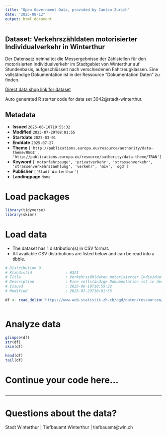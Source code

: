 ```yaml
---
title: "Open Government Data, provided by Canton Zurich"
date: "2025-08-12"
output: html_document
---
```


## Dataset: Verkehrszähldaten motorisierter Individualverkehr in Winterthur

Der Datensatz beinhaltet die Messergebnisse der Zählstellen für den motorisierten Individualverkehr im Stadtgebiet von Winterthur auf Stundenbasis, aufgeschlüsselt nach verschiedenen Fahrzeugklassen. Eine vollständige Dokumentation ist in der Ressource "Dokumentation Daten" zu finden.

[Direct data shop link for dataset](https://www.zh.ch/de/politik-staat/statistik-daten/datenkatalog.html#/datasets/3042@stadt-winterthur)

Auto generated R starter code for data set 3042@stadt-winterthur.

## Metadata

- **Issued** `2025-06-10T10:55:32`
- **Modified** `2025-07-29T08:01:55`
- **Startdate** `2025-03-01`
- **Enddate** `2025-07-27`
- **Theme** `['http://publications.europa.eu/resource/authority/data-theme/REGI', 'http://publications.europa.eu/resource/authority/data-theme/TRAN']`
- **Keyword** `['motorfahrzeuge', 'privatverkehr', 'strassenverkehr', 'strassenverkehrszaehlung', 'verkehr', 'miv', 'ogd']`
- **Publisher** `['Stadt Winterthur']`
- **Landingpage** `None`


# Load packages

```r

library(tidyverse)
library(skimr)

```

# Load data

-   The dataset has 1 distribution(s) in CSV format.
-   All available CSV distributions are listed below and can be read into a tibble.

```r

# Distribution 0
# Ktzhdistid               : 6323
# Title                    : Verkehrszähldaten motorisierter Individualverkehr in Winterthur, pro Stunde und nach Fahrzeugklassen
# Description              : Eine vollständige Dokumentation ist in der Ressource "Dokumentation Daten" zu finden.
# Issued                   : 2025-06-10T10:55:32
# Modified                 : 2025-07-29T10:01:55

df <- read_delim('https://www.web.statistik.zh.ch/ogd/daten/ressourcen/KTZH_00003042_00006323.csv')



```

# Analyze data

```r

glimpse(df)
str(df)
skim(df)

head(df)
tail(df)

```

# Continue your code here...

```r

```

------------------------------------------------------------------------

# Questions about the data?

Stadt Winterthur | Tiefbauamt Winterthur | tiefbauamt@win.ch
